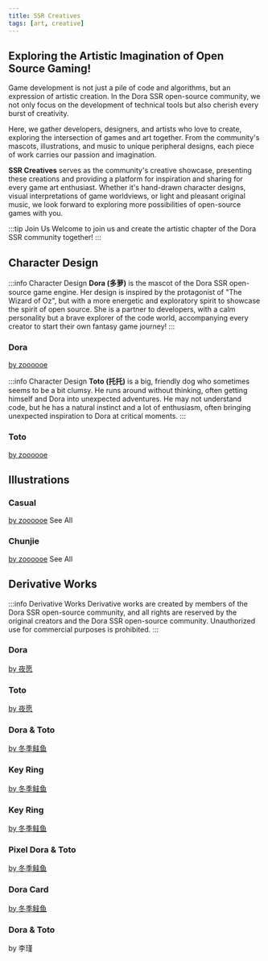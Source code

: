 ```yaml
---
title: SSR Creatives
tags: [art, creative]
---
```



## Exploring the Artistic Imagination of Open Source Gaming!

Game development is not just a pile of code and algorithms, but an expression of artistic creation. In the Dora SSR open-source community, we not only focus on the development of technical tools but also cherish every burst of creativity.

Here, we gather developers, designers, and artists who love to create, exploring the intersection of games and art together. From the community's mascots, illustrations, and music to unique peripheral designs, each piece of work carries our passion and imagination.

**SSR Creatives** serves as the community's creative showcase, presenting these creations and providing a platform for inspiration and sharing for every game art enthusiast. Whether it's hand-drawn character designs, visual interpretations of game worldviews, or light and pleasant original music, we look forward to exploring more possibilities of open-source games with you.

:::tip Join Us
Welcome to join us and create the artistic chapter of the Dora SSR community together!
:::

## Character Design

:::info Character Design
**Dora (多萝)** is the mascot of the Dora SSR open-source game engine. Her design is inspired by the protagonist of "The Wizard of Oz", but with a more energetic and exploratory spirit to showcase the spirit of open source. She is a partner to developers, with a calm personality but a brave explorer of the code world, accompanying every creator to start their own fantasy game journey!
:::

<Columns>
	<Column>
		<Card shadow='tl'>
			<CardHeader>
				<h3>Dora</h3>
			</CardHeader>
			<CardImage
				cardImageUrl={require('@site/static/img/art/character/dora-3v.jpg').default}
			/>
			<CardFooter>
				<span style={{ fontStyle: 'italic', fontSize: '0.9em' }}><a href='https://www.xiaohongshu.com/user/profile/5dc791e20000000001002ce4?xsec_token=YBHkOKA6nVzlaNraft5HTWF78GZSO3sqx1PH1e9UHaUhw=&xsec_source=app_share&xhsshare=CopyLink&appuid=5dc791e20000000001002ce4&apptime=1739179938&share_id=6d188bc8d7e041f28e85ccdcc2867806' target='_blank' className='link--secondary'>by zoooooe</a></span>
			</CardFooter>
		</Card>
	</Column>
</Columns>

<br/>

:::info Character Design
**Toto (托托)** is a big, friendly dog who sometimes seems to be a bit clumsy. He runs around without thinking, often getting himself and Dora into unexpected adventures. He may not understand code, but he has a natural instinct and a lot of enthusiasm, often bringing unexpected inspiration to Dora at critical moments.
:::

<Columns>
	<Column>
		<Card shadow='tl'>
			<CardHeader>
				<h3>Toto</h3>
			</CardHeader>
			<CardImage
				cardImageUrl={require('@site/static/img/art/character/toto-3v.jpg').default}
			/>
			<CardFooter>
				<span style={{ fontStyle: 'italic', fontSize: '0.9em' }}><a href='https://www.xiaohongshu.com/user/profile/5dc791e20000000001002ce4?xsec_token=YBHkOKA6nVzlaNraft5HTWF78GZSO3sqx1PH1e9UHaUhw=&xsec_source=app_share&xhsshare=CopyLink&appuid=5dc791e20000000001002ce4&apptime=1739179938&share_id=6d188bc8d7e041f28e85ccdcc2867806' target='_blank' className='link--secondary'>by zoooooe</a></span>
			</CardFooter>
		</Card>
	</Column>
</Columns>

<br/>

## Illustrations

<Columns>
	<Column>
		<Card shadow='tl'>
			<CardHeader>
				<h3>Casual</h3>
			</CardHeader>
			<CardImage
				cardImageUrl={require('@site/static/img/art/casual/1.png').default}
			/>
			<CardFooter style={{ display: 'flex', justifyContent: 'space-between' }}>
				<span style={{ fontStyle: 'italic', fontSize: '0.9em', marginRight: '10px' }}><a href='https://www.xiaohongshu.com/user/profile/5dc791e20000000001002ce4?xsec_token=YBHkOKA6nVzlaNraft5HTWF78GZSO3sqx1PH1e9UHaUhw=&xsec_source=app_share&xhsshare=CopyLink&appuid=5dc791e20000000001002ce4&apptime=1739179938&share_id=6d188bc8d7e041f28e85ccdcc2867806' target='_blank' className='link--secondary'>by zoooooe</a></span>
				<Link to='/blog/2024/3/25/indie-game-made-so-hard' className='link--secondary'>See All</Link>
			</CardFooter>
		</Card>
	</Column>
	<Column>
		<Card shadow='tl'>
			<CardHeader>
				<h3>Chunjie</h3>
			</CardHeader>
			<CardImage
				cardImageUrl={require('@site/static/img/art/chunjie/1.png').default}
			/>
			<CardFooter style={{ display: 'flex', justifyContent: 'space-between' }}>
				<span style={{ fontStyle: 'italic', fontSize: '0.9em', marginRight: '10px' }}><a href='https://www.xiaohongshu.com/user/profile/5dc791e20000000001002ce4?xsec_token=YBHkOKA6nVzlaNraft5HTWF78GZSO3sqx1PH1e9UHaUhw=&xsec_source=app_share&xhsshare=CopyLink&appuid=5dc791e20000000001002ce4&apptime=1739179938&share_id=6d188bc8d7e041f28e85ccdcc2867806' target='_blank' className='link--secondary'>by zoooooe</a></span>
				<Link to='/blog/2025/1/20/year-of-snake' className='link--secondary'>See All</Link>
			</CardFooter>
		</Card>
	</Column>
</Columns>

## Derivative Works

:::info Derivative Works
Derivative works are created by members of the Dora SSR open-source community, and all rights are reserved by the original creators and the Dora SSR open-source community. Unauthorized use for commercial purposes is prohibited.
:::

<Columns>
	<Column>
		<Card shadow='tl'>
			<CardHeader>
				<h3>Dora</h3>
			</CardHeader>
			<CardImage
				cardImageUrl={require('@site/static/img/art/derivative/dora.jpg').default}
			/>
			<CardFooter>
				<span style={{ fontStyle: 'italic', fontSize: '0.9em', marginRight: '10px' }}><a href='https://www.xiaohongshu.com/user/profile/64841bee000000000f007c51?xsec_token=YBQjIgdy6TBZ7BVg7A6Vjw4JSZkDwCE1CLGJ0xezHoaPc%3D&xsec_source=app_share&xhsshare=CopyLink&appuid=64841bee000000000f007c51&apptime=1739200971&share_id=5db7e6fad0904b4890c298cb0ce50c0c' target='_blank' className='link--secondary'>by 夜愿</a></span>
			</CardFooter>
		</Card>
	</Column>
	<Column>
		<Card shadow='tl'>
			<CardHeader>
				<h3>Toto</h3>
			</CardHeader>
			<CardImage
				cardImageUrl={require('@site/static/img/art/derivative/toto.jpg').default}
			/>
			<CardFooter>
				<span style={{ fontStyle: 'italic', fontSize: '0.9em', marginRight: '10px' }}><a href='https://www.xiaohongshu.com/user/profile/64841bee000000000f007c51?xsec_token=YBQjIgdy6TBZ7BVg7A6Vjw4JSZkDwCE1CLGJ0xezHoaPc%3D&xsec_source=app_share&xhsshare=CopyLink&appuid=64841bee000000000f007c51&apptime=1739200971&share_id=5db7e6fad0904b4890c298cb0ce50c0c' target='_blank' className='link--secondary'>by 夜愿</a></span>
			</CardFooter>
		</Card>
	</Column>
</Columns>

<br/>

<Columns>
	<Column>
		<Card shadow='tl'>
			<CardHeader>
				<h3>Dora & Toto</h3>
			</CardHeader>
			<CardImage
				cardImageUrl={require('@site/static/img/art/derivative/dora-toto.jpg').default}
			/>
			<CardFooter>
				<span style={{ fontStyle: 'italic', fontSize: '0.9em' }}><a href='https://www.xiaohongshu.com/user/profile/62c12613000000001b0282f5?xsec_token=YB-jiB5MaY9yBfSwNc8bIBevMJiG8rWsLEowqM_X1iQoc=&xsec_source=app_share&xhsshare=CopyLink&appuid=62c12613000000001b0282f5&apptime=1739260702&share_id=25c75ec8e4964d0ca68dc1109c4b4b30' target='_blank' className='link--secondary'>by 冬季鲑鱼</a></span>
			</CardFooter>
		</Card>
	</Column>
</Columns>

<br/>

<Columns>
	<Column>
		<Card shadow='tl'>
			<CardHeader>
				<h3>Key Ring</h3>
			</CardHeader>
			<CardImage
				cardImageUrl={require('@site/static/img/art/derivative/keyring1.jpg').default}
			/>
			<CardFooter>
				<span style={{ fontStyle: 'italic', fontSize: '0.9em' }}><a href='https://www.xiaohongshu.com/user/profile/62c12613000000001b0282f5?xsec_token=YB-jiB5MaY9yBfSwNc8bIBevMJiG8rWsLEowqM_X1iQoc=&xsec_source=app_share&xhsshare=CopyLink&appuid=62c12613000000001b0282f5&apptime=1739260702&share_id=25c75ec8e4964d0ca68dc1109c4b4b30' target='_blank' className='link--secondary'>by 冬季鲑鱼</a></span>
			</CardFooter>
		</Card>
	</Column>
	<Column>
		<Card shadow='tl'>
			<CardHeader>
				<h3>Key Ring</h3>
			</CardHeader>
			<CardImage
				cardImageUrl={require('@site/static/img/art/derivative/keyring2.jpg').default}
			/>
			<CardFooter>
				<span style={{ fontStyle: 'italic', fontSize: '0.9em' }}><a href='https://www.xiaohongshu.com/user/profile/62c12613000000001b0282f5?xsec_token=YB-jiB5MaY9yBfSwNc8bIBevMJiG8rWsLEowqM_X1iQoc=&xsec_source=app_share&xhsshare=CopyLink&appuid=62c12613000000001b0282f5&apptime=1739260702&share_id=25c75ec8e4964d0ca68dc1109c4b4b30' target='_blank' className='link--secondary'>by 冬季鲑鱼</a></span>
			</CardFooter>
		</Card>
	</Column>
</Columns>

<br/>

<Columns>
	<Column>
		<Card shadow='tl'>
			<CardHeader>
				<h3>Pixel Dora & Toto</h3>
			</CardHeader>
			<CardImage
				cardImageUrl={require('@site/static/img/art/pixel/dora-toto.jpg').default}
			/>
			<CardFooter>
				<span style={{ fontStyle: 'italic', fontSize: '0.9em' }}><a href='https://www.xiaohongshu.com/user/profile/62c12613000000001b0282f5?xsec_token=YB-jiB5MaY9yBfSwNc8bIBevMJiG8rWsLEowqM_X1iQoc=&xsec_source=app_share&xhsshare=CopyLink&appuid=62c12613000000001b0282f5&apptime=1739260702&share_id=25c75ec8e4964d0ca68dc1109c4b4b30' target='_blank' className='link--secondary'>by 冬季鲑鱼</a></span>
			</CardFooter>
		</Card>
	</Column>
</Columns>

<br/>

<Columns>
	<Column>
		<Card shadow='tl'>
			<CardHeader>
				<h3>Dora Card</h3>
			</CardHeader>
			<CardImage
				cardImageUrl={require('@site/static/img/art/derivative/dora-card.jpg').default}
			/>
			<CardFooter>
				<span style={{ fontStyle: 'italic', fontSize: '0.9em' }}><a href='https://www.xiaohongshu.com/user/profile/62c12613000000001b0282f5?xsec_token=YB-jiB5MaY9yBfSwNc8bIBevMJiG8rWsLEowqM_X1iQoc=&xsec_source=app_share&xhsshare=CopyLink&appuid=62c12613000000001b0282f5&apptime=1739260702&share_id=25c75ec8e4964d0ca68dc1109c4b4b30' target='_blank' className='link--secondary'>by 冬季鲑鱼</a></span>
			</CardFooter>
		</Card>
	</Column>
	<Column>
		<Card shadow='tl'>
			<CardHeader>
				<h3>Dora & Toto</h3>
			</CardHeader>
			<CardImage
				cardImageUrl={require('@site/static/img/art/derivative/dora-toto-jin.jpg').default}
			/>
			<CardFooter>
				<span style={{ fontStyle: 'italic', fontSize: '0.9em' }}>by 李瑾</span>
			</CardFooter>
		</Card>
	</Column>
</Columns>